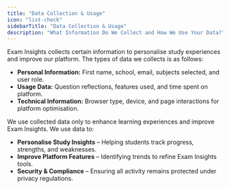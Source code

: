 ```yaml
---
title: "Data Collection & Usage"
icon: "list-check"
sidebarTitle: "Data Collection & Usage"
description: "What Information Do We Collect and How We Use Your Data?"
---
```


Exam Insights collects certain information to personalise study experiences and improve our platform. The types of data we collects is as follows:

- **Personal Information:** First name, school, email, subjects selected, and user role.
- **Usage Data:** Question reflections, features used, and time spent on platform.
- **Technical Information:** Browser type, device, and page interactions for platform optimisation.

We use collected data only to enhance learning experiences and improve Exam Insights. We use data to:

- **Personalise Study Insights** – Helping students track progress, strengths, and weaknesses.
- **Improve Platform Features** – Identifying trends to refine Exam Insights tools.
- **Security & Compliance** – Ensuring all activity remains protected under privacy regulations.